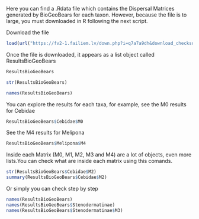 Here you can find a .Rdata file which contains the Dispersal Matrices generated by BioGeoBears for each taxon. However, because the file is to large, you must downloaded in R following the next script.


Download the file 
```r
load(url("https://fv2-1.failiem.lv/down.php?i=q7a7a9dh&download_checksum=8d917d213a27b6c128224eecc75d19d73ef3a2cc&download_timestamp=1536126729"))
```


Once the file is downloaded, it appears as a list object called ResultsBioGeoBears

```r
ResultsBioGeoBears

str(ResultsBioGeoBears)

names(ResultsBioGeoBears)
```
You can explore the results for each taxa, for example, see the M0 results for Cebidae

```r
ResultsBioGeoBears$Cebidae$M0
```

See the M4 results for Melipona
```r
ResultsBioGeoBears$Melipona$M4
```


Inside each Matrix (M0, M1, M2, M3 and M4) are a lot of objects, even more lists.You can check what are inside each matrix using this comands.

```r
str(ResultsBioGeoBears$Cebidae$M2)
summary(ResultsBioGeoBears$Cebidae$M2)
```

Or simply you can check step by step

```r
names(ResultsBioGeoBears)
names(ResultsBioGeoBears$Stenodermatinae)
names(ResultsBioGeoBears$Stenodermatinae$M3)
```

